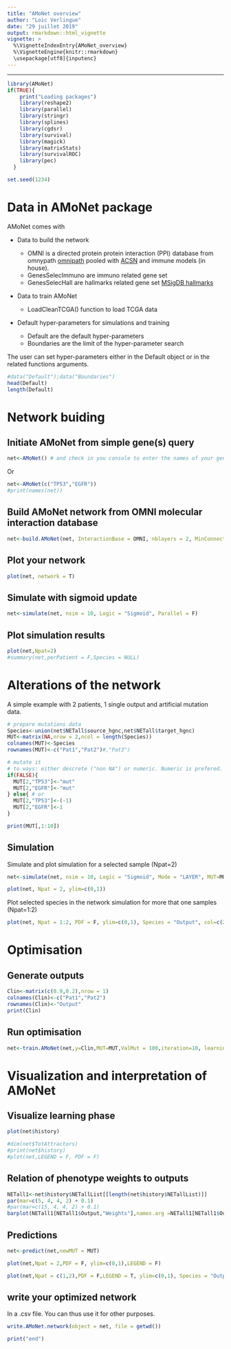 ```yaml
---
title: "AMoNet overview"
author: "Loic Verlingue"
date: "29 juillet 2019"
output: rmarkdown::html_vignette
vignette: >
  %\VignetteIndexEntry{AMoNet_overview}
  %\VignetteEngine{knitr::rmarkdown}
  \usepackage[utf8]{inputenc}
---
```


---
```r
library(AMoNet)
if(TRUE){
    print("Loading packages")
    library(reshape2)
    library(parallel)
    library(stringr)
    library(splines)
    library(cgdsr)
    library(survival)
    library(magick)
    library(matrixStats)
    library(survivalROC)
    library(pec)
  }

set.seed(1234)

```


# Data in AMoNet package
AMoNet comes with 

  * Data to build the network

    + OMNI is a directed protein protein interaction (PPI) database from omnypath [omnipath](http://omnipathdb.org/) pooled with [ACSN](https://acsn.curie.fr/ACSN2/ACSN2.html) and immune models (in house).
    + GenesSelecImmuno are immuno related gene set
    + GenesSelecHall are hallmarks related gene set [MSigDB hallmarks](http://software.broadinstitute.org/gsea/msigdb/)
  
  * Data to train AMoNet
    + LoadCleanTCGA() function to load TCGA data

  * Default hyper-parameters for simulations and training
    + Default are the default hyper-parameters
    + Boundaries are the limit of the hyper-parameter search

The user can set hyper-parameters either in the Default object or in the related functions arguments.

```r
#data("Default");data("Boundaries")
head(Default)
length(Default)
```


# Network buiding
## Initiate AMoNet from simple gene(s) query

```r
net<-AMoNet() # and check in you console to enter the names of your genes
```

Or
```r
net<-AMoNet(c("TP53","EGFR"))
#print(names(net))
```


## Build AMoNet network from OMNI molecular interaction database
```r
net<-build.AMoNet(net, InteractionBase = OMNI, nblayers = 2, MinConnect = 4, RestrictedBuilding = T, MeanWinit = 0.01, SdWinit = 0.01, Phenotypes = GenesSelecHall, MECA=names_MECA, RestrictedBase = T, Interval = 1, Optimizer = "Adam", KeepPhenotypes=T, no_cores = 1, NameProj = "MyAMoNet")
```


## Plot your network
```r
plot(net, network = T)
```

## Simulate with sigmoid update
```r
net<-simulate(net, nsim = 10, Logic = "Sigmoid", Parallel = F)
```

## Plot simulation results
```r
plot(net,Npat=2)
#summary(net,perPatient = F,Species = NULL)

```


# Alterations of the network
A simple example with 2 patients,  1 single output and artificial mutation data.
```r
# prepare mutations data
Species<-union(net$NETall$source_hgnc,net$NETall$target_hgnc)
MUT<-matrix(NA,nrow = 2,ncol = length(Species))
colnames(MUT)<-Species
rownames(MUT)<-c("Pat1","Pat2")#,"Pat3")

# mutate it
# to ways: either descrete ("non NA") or numeric. Numeric is prefered.
if(FALSE){
  MUT[2,"TP53"]<-"mut"
  MUT[2,"EGFR"]<-"mut"
} else{ # or
  MUT[2,"TP53"]<-(-1)
  MUT[2,"EGFR"]<-1
}

print(MUT[,1:10])
```

## Simulation
Simulate and plot simulation for a selected sample (Npat=2)
```r
net<-simulate(net, nsim = 10, Logic = "Sigmoid", Mode = "LAYER", MUT=MUT, ValMut = 100, Parallel = F)

plot(net, Npat = 2, ylim=c(0,1))
```

Plot selected species in the network simulation for more that one samples (Npat=1:2)
```r
plot(net, Npat = 1:2, PDF = F, ylim=c(0,1), Species = "Output", col=c(2,3))
```


# Optimisation
## Generate outputs
```r
Clin<-matrix(c(0.9,0.2),nrow = 1)
colnames(Clin)<-c("Pat1","Pat2")
rownames(Clin)<-"Output"
print(Clin)
```


## Run optimisation
```r
net<-train.AMoNet(net,y=Clin,MUT=MUT,ValMut = 100,iteration=10, learning_rate=0.04, PDF=F, GIF=F, Visualize=NULL, Parallelize=F, alpha=0, Optimizer=NULL)
```

# Visualization and interpretation of AMoNet
## Visualize learning phase
```r
plot(net$history)

#dim(net$TotAttractors)
#print(net$history)
#plot(net,LEGEND = F, PDF = F)
```

## Relation of phenotype weights to outputs
```r
NETall1<-net$history$NETallList[[length(net$history$NETallList)]]
par(mar=c(5, 4, 4, 2) + 0.1)
#par(mar=c(15, 4, 4, 2) + 0.1)
barplot(NETall1[NETall1$Output,"Weights"],names.arg =NETall1[NETall1$Output,1], las=2, cex.names = 0.5)

```

## Predictions
```r
net<-predict(net,newMUT = MUT)

plot(net,Npat = 2,PDF = F, ylim=c(0,1),LEGEND = F)

plot(net,Npat = c(1,2),PDF = F,LEGEND = T, ylim=c(0,1), Species = "Output", col=c(2,3))
```

## write your optimized network 
In a .csv file. You can thus use it for other purposes.
```r
write.AMoNet.network(object = net, file = getwd())
```


```r
print("end")
```


